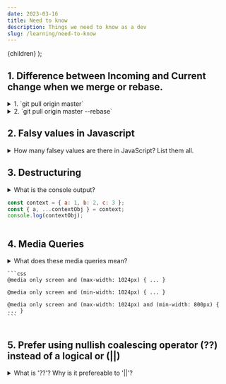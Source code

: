 ```yaml
---
date: 2023-03-16
title: Need to know
description: Things we need to know as a dev
slug: /learning/need-to-know
---
```



  <PostLayout pageContext={pageContext}>{children}</PostLayout>
);

## 1. Difference between Incoming and Current change when we merge or rebase.
<details>
<summary>
1. `git pull origin master`
</summary>

*Current changes*

Changes on your current feature branch.

*Incoming changes*

Changes you are pulling from i.e the master branch
</details>


<details>

<summary>
2. `git pull origin master --rebase`
</summary>
During rebase your feature branch changes are applied on top of the commits that are already there in master branch.

*Current changes*

Changes on the master branch.

*Incoming changes*

Changes on the feature branch.
</details>

## 2. Falsy values in Javascript

<details>
<summary>
  How many falsey values are there in JavaScript? List them all.
</summary>

There are 6 falsey values in JavaScript: `undefined`, `null`, `NaN`, `0` and `""` (empty string) and `false`.
</details>

## 3. Destructuring

<details>
<summary>
  What is the console output?

  ```JavaScript
  const context = { a: 1, b: 2, c: 3 };
  const { a, ...contextObj } = context;
  console.log(contextObj);
  ```

</summary>

We can destucture an object with selected values and return the rest with a named object.
`contextObj` will be `{ b: 2, c: 3 }`
</details>

## 4. Media Queries
<details>
  <summary>
    What does these media queries mean?

    ```css
    @media only screen and (max-width: 1024px) { ... }

    @media only screen and (min-width: 1024px) { ... }

    @media only screen and (max-width: 1024px) and (min-width: 800px) { ... }
    ```
  </summary>

  max-width: less than or equal to 1024px then do ...
  <br />
  min-width: greater than or equal to 1024px, then do ...
  <br />
  combined: between 800 and 1024px
  <br />
</details>

## 5. Prefer using nullish coalescing operator (??) instead of a logical or (||)
<details>
  <summary>
    What is '??'? Why is it prefereable to '||'?
  </summary>

  The nullish coalescing operator ?? allows providing a default value when dealing with null or undefined. It only coalesces when the original value is null or undefined. Therefore, it is safer and shorter than relying upon chaining logical || expressions or testing against null or undefined explicitly.
  <br />
  This rule reports when disjunctions (||) and conditionals (?) can be safely replaced with coalescing (??).
  <br />
  The TSConfig needs to set strictNullChecks to true for the rule to work properly.
  <br />
</details>